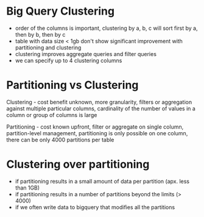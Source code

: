 # Big Query Clustering

- order of the columns is important, clustering by a, b, c will sort first by a, then by b, then by c
- table with data size < 1gb don't show significant improvement with partitioning and clustering
- clustering improves aggregate queries and filter queries
- we can specify up to 4 clustering columns

# Partitioning vs Clustering

Clustering - cost benefit unknown, more granularity, filters or aggregation against multiple particular columns, cardinality of the number of values in a column or group of columns is large

Partitioning - cost known upfront, filter or aggregate on single column, partition-level management, partitioning is only possible on one column, there can be only 4000 partitions per table

# Clustering over partitioning

- if partitioning results in a small amount of data per partition (apx. less than 1GB)
- if partitioning results in a number of partitions beyond the limits (> 4000)
- if we often write data to bigquery that modifies all the partitions

